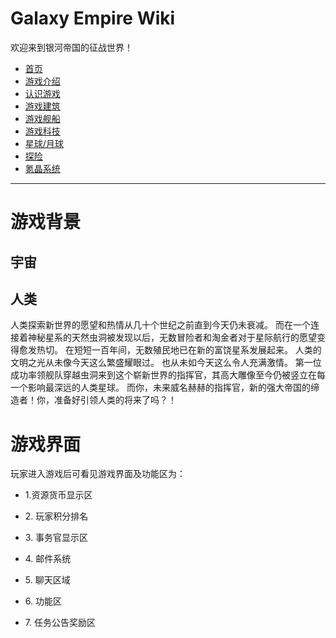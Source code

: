 = Galaxy Empire Wiki =
欢迎来到银河帝国的征战世界！

* [[/Users/Seuphoriak/vimwiki_html/index|首页]]
* [[游戏介绍]]
* [[认识游戏]]
* [[游戏建筑]]
* [[游戏舰船]]
* [[游戏科技]]
* [[星球/月球]]
* [[探险]]
* [[氪晶系统]]

-----------------------
= 游戏背景 =

== 宇宙==

{{{ class="brush:php"
宇宙到底有多远，这是个永恒的课题。未知的遥远星空，究竟又隐藏着怎样的世界？ 
无数个世纪以来，人们总是满怀着无法言喻的心情揣测这远方的彼岸，亦因沉醉于每一分好奇心的满足而孜孜不倦地探索头顶的星空。
当你仰望星罗棋布的夜空，是否眼神也曾因这壮丽美景而迷离，而生出探寻征服这广袤深邃银河世界的壮怀？
当你可以从飞船舷窗静静凝视太空，是否也会做到心中澎湃，而面上波澜不惊？
又或是心迷目眩，不知身在何处？⋯⋯
}}}

== 人类 ==
人类探索新世界的愿望和热情从几十个世纪之前直到今天仍未衰减。
而在一个连接着神秘星系的天然虫洞被发现以后，无数冒险者和淘金者对于星际航行的愿望变得愈发热切。 
在短短一百年间，无数殖民地已在新的富饶星系发展起来。
人类的文明之光从未像今天这么繁盛耀眼过。
也从未如今天这么令人充满激情。
第一位成功率领舰队穿越虫洞来到这个崭新世界的指挥官，其高大雕像至今仍被竖立在每一个影响最深远的人类星球。
而你，未来威名赫赫的指挥官，新的强大帝国的缔造者！你，准备好引领人类的将来了吗？！

= 游戏界面 =

玩家进入游戏后可看见游戏界面及功能区为：

* 1.资源货币显示区
{{{class: "brush:php"
玩家可以在当前区域查看该星球的资源和虚拟货币存量。
}}}
* 2. 玩家积分排名
{{{class: "brush:php"
玩家可以查看自己在游戏中的积分排名。
}}}

* 3. 事务官显示区
{{{class: "brush:php"
玩家可以查看当前激活的事务官和雇佣新的事务官。
}}}

* 4. 邮件系统
{{{class: "brush:php"
玩家通过查看邮件了解在游戏中的信息。
}}}

* 5. 聊天区域
{{{class: "brush:php"
玩家通过点击聊天区进入聊天窗口。
}}}

* 6. 功能区
{{{class: "brush:php"
汇集了大量在游戏中的功能，玩家可以查看各星球的状态、切换星系，查看舰队和航线，购买和管理仓库、游戏设置等。
}}}

* 7. 任务公告奖励区
{{{class: "brush:php"
玩家新手引导任务、游戏公告、游戏奖励入口。
}}}

